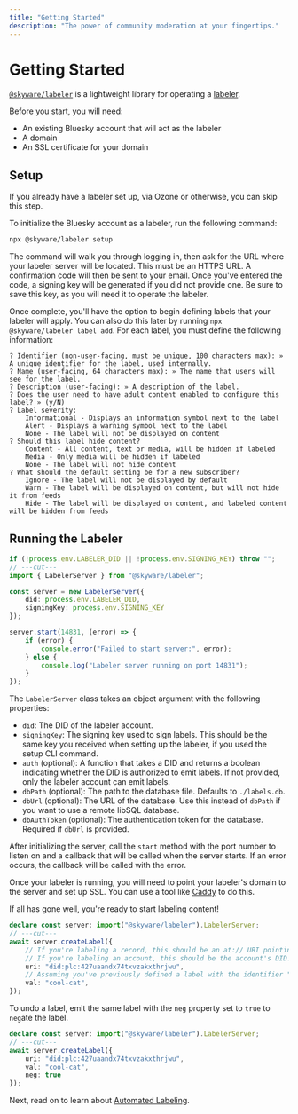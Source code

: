 ```yaml
---
title: "Getting Started"
description: "The power of community moderation at your fingertips."
---
```

# Getting Started

[`@skyware/labeler`](https://npmjs.com/package/@skyware/labeler) is a lightweight library for operating a [labeler](/guides/labeler/glossary#labeler).

Before you start, you will need:

- An existing Bluesky account that will act as the labeler
- A domain
- An SSL certificate for your domain

## Setup

If you already have a labeler set up, via Ozone or otherwise, you can skip this step.

To initialize the Bluesky account as a labeler, run the following command:

```sh
npx @skyware/labeler setup
```

The command will walk you through logging in, then ask for the URL where your labeler server will be located. This must be an HTTPS URL. A confirmation code will then be sent to your email. Once you've entered the code, a signing key will be generated if you did not provide one. Be sure to save this key, as you will need it to operate the labeler.

Once complete, you'll have the option to begin defining labels that your labeler will apply. You can also do this later by running `npx @skyware/labeler label add`.  For each label, you must define the following information:

```
? Identifier (non-user-facing, must be unique, 100 characters max): » A unique identifier for the label, used internally.
? Name (user-facing, 64 characters max): » The name that users will see for the label.
? Description (user-facing): » A description of the label.
? Does the user need to have adult content enabled to configure this label? » (y/N)
? Label severity:
    Informational - Displays an information symbol next to the label
    Alert - Displays a warning symbol next to the label
    None - The label will not be displayed on content
? Should this label hide content?
    Content - All content, text or media, will be hidden if labeled
    Media - Only media will be hidden if labeled
    None - The label will not hide content
? What should the default setting be for a new subscriber?
    Ignore - The label will not be displayed by default
    Warn - The label will be displayed on content, but will not hide it from feeds
    Hide - The label will be displayed on content, and labeled content will be hidden from feeds
```

## Running the Labeler

```ts twoslash
if (!process.env.LABELER_DID || !process.env.SIGNING_KEY) throw "";
// ---cut---
import { LabelerServer } from "@skyware/labeler";

const server = new LabelerServer({
    did: process.env.LABELER_DID,
    signingKey: process.env.SIGNING_KEY
});

server.start(14831, (error) => {
    if (error) {
        console.error("Failed to start server:", error);
    } else {
        console.log("Labeler server running on port 14831");
    }
});
```

The `LabelerServer` class takes an object argument with the following properties:

- `did`: The DID of the labeler account.
- `signingKey`: The signing key used to sign labels. This should be the same key you received when setting up the labeler, if you used the setup CLI command.
- `auth` (optional): A function that takes a DID and returns a boolean indicating whether the DID is authorized to emit labels. If not provided, only the labeler account can emit labels.
- `dbPath` (optional): The path to the database file. Defaults to `./labels.db`.
- `dbUrl` (optional): The URL of the database. Use this instead of `dbPath` if you want to use a remote libSQL database.
- `dbAuthToken` (optional): The authentication token for the database. Required if `dbUrl` is provided.

After initializing the server, call the `start` method with the port number to listen on and a callback that will be called when the server starts. If an error occurs, the callback will be called with the error.

Once your labeler is running, you will need to point your labeler's domain to the server and set up SSL. You can use a tool like [Caddy](https://caddyserver.com/docs/quick-starts/reverse-proxy#https-from-client-to-proxy) to do this.

If all has gone well, you're ready to start labeling content!

```ts twoslash
declare const server: import("@skyware/labeler").LabelerServer;
// ---cut---
await server.createLabel({
    // If you're labeling a record, this should be an at:// URI pointing to the record.
    // If you're labeling an account, this should be the account's DID.
    uri: "did:plc:427uaandx74txvzakxthrjwu",
    // Assuming you've previously defined a label with the identifier "cool-cat".
    val: "cool-cat",
});
```

To undo a label, emit the same label with the `neg` property set to `true` to `neg`ate the label.

```ts twoslash
declare const server: import("@skyware/labeler").LabelerServer;
// ---cut---
await server.createLabel({
    uri: "did:plc:427uaandx74txvzakxthrjwu",
    val: "cool-cat",
    neg: true
});
```

Next, read on to learn about [Automated Labeling](/guides/labeler/introduction/automated-labeling).
